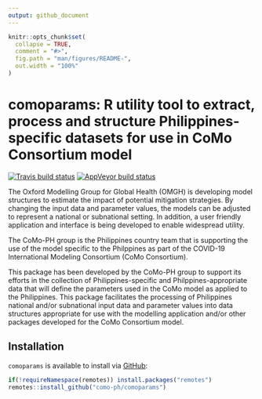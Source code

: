 ```yaml
---
output: github_document
---
```


<!-- README.md is generated from README.Rmd. Please edit that file -->

```r
knitr::opts_chunk$set(
  collapse = TRUE,
  comment = "#>",
  fig.path = "man/figures/README-",
  out.width = "100%"
)
```

# comoparams: R utility tool to extract, process and structure Philippines-specific datasets for use in CoMo Consortium model

<!-- badges: start -->
[![Travis build status](https://travis-ci.com/como-ph/comoparams.svg?branch=master)](https://travis-ci.com/como-ph/comoparams)
[![AppVeyor build status](https://ci.appveyor.com/api/projects/status/github/como-ph/comoparams?branch=master&svg=true)](https://ci.appveyor.com/project/como-ph/comoparams)
<!-- badges: end -->

The Oxford Modelling Group for Global Health (OMGH) is developing model structures to estimate the impact of potential mitigation strategies. By changing the input data and parameter values, the models can be adjusted to represent a national or subnational setting. In addition, a user friendly application and interface is being developed to enable widespread utility.

The CoMo-PH group is the Philippines country team that is supporting the use of the model specific to the Philppines as part of the COVID-19 International Modeling Consortium (CoMo Consortium).

This package has been developed by the CoMo-PH group to support its efforts in the collection of Philippines-specific and Philppines-appropriate data that will define the parameters used in the CoMo model as applied to the Philippines. This package facilitates the processing of Philippines national and/or subnational input data and parameter values into data structures appropriate for use with the modelling application and/or other packages developed for the CoMo Consortium model.

## Installation

`comoparams` is available to install via [GitHub](https://github.com/como-ph/comoparams):

```r
if(!requireNamespace(remotes)) install.packages("remotes")
remotes::install_github("como-ph/comoparams")
```

